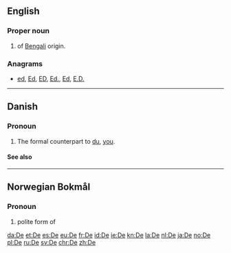{{also|Appendix:Variations of "de"}}
==English==

===Proper noun===
{{en-proper noun}}

# {{surname|from=India|dot=}} of [[Bengali]] origin.

===Anagrams===
* [[ed#English|ed]], [[Ed#English|Ed]], [[ED#English|ED]], [[Ed.#English|Ed.]], [[Ed#English|Ed]], [[E.D.#English|E.D.]]
----
==Danish==

===Pronoun===
{{head|da|pronoun}}

# {{context|personal|lang=da}} The formal counterpart to [[du#Danish|du]], [[you#English|you]].

====See also====
{{Danish personal pronouns}}
----
==Norwegian Bokmål==

===Pronoun===
{{head|nb|pronoun}}

# {{context|rare|lang=nb}} polite form of {{l/nb|du}}

[[da:De]]
[[et:De]]
[[es:De]]
[[eu:De]]
[[fr:De]]
[[id:De]]
[[ie:De]]
[[kn:De]]
[[la:De]]
[[nl:De]]
[[ja:De]]
[[no:De]]
[[pl:De]]
[[ru:De]]
[[sv:De]]
[[chr:De]]
[[zh:De]]